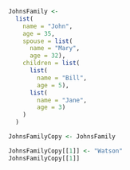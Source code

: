 ```r
JohnsFamily <-
  list(
    name = "John", 
    age = 35,
    spouse = list(
      name = "Mary", 
      age = 32),
    children = list(
      list(
        name = "Bill", 
        age = 5),
      list(
        name = "Jane", 
        age = 3)
    )
  )
```



```r
JohnsFamilyCopy <- JohnsFamily

JohnsFamilyCopy[[1]] <- "Watson" 
JohnsFamilyCopy[[1]]
```

